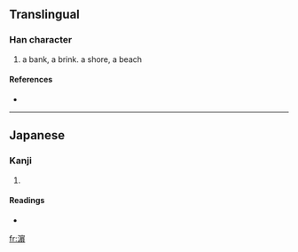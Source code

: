 ==Translingual==

===Han character===
{{Han char|rn=85|rad=水|as=14|sn=17|four=|canj=水十日金 (EJAC)}}

# a bank, a brink. a shore, a beach

====References====
* {{Han ref|kx=0657.361|dkj=18538|dj=1067.200|hdz=80024.200|uh=6FF5|ud=28661}}

----

==Japanese==

===Kanji===
{{ja-kanji|grade=|rs=水14}}

# {{defn|Japanese}}

====Readings====
* {{ja-readings|on=[[ひん]] (hin)|kun=[[はま]] (hama)}}

[[fr:濵]]